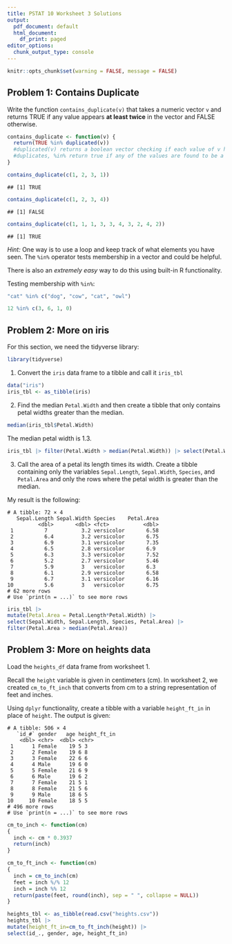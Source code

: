 ```yaml
---
title: PSTAT 10 Worksheet 3 Solutions
output:
  pdf_document: default
  html_document:
    df_print: paged
editor_options: 
  chunk_output_type: console
---
```


```r
knitr::opts_chunk$set(warning = FALSE, message = FALSE) 
```

## Problem 1: Contains Duplicate

Write the function `contains_duplicate(v)` that takes a numeric vector `v` and returns TRUE if any value appears **at least twice** in the vector and FALSE otherwise.

```r
contains_duplicate <- function(v) {
  return(TRUE %in% duplicated(v)) 
  #duplicated(v) returns a boolean vector checking if each value of v has
  #duplicates, %in% return true if any of the values are found to be a duplicate
}
```

```r
contains_duplicate(c(1, 2, 3, 1))
```

```         
## [1] TRUE
```

```r
contains_duplicate(c(1, 2, 3, 4))
```

```
## [1] FALSE
```

```r
contains_duplicate(c(1, 1, 1, 3, 3, 4, 3, 2, 4, 2))
```

```         
## [1] TRUE
```

*Hint:* One way is to use a loop and keep track of what elements you have seen. The `%in%` operator tests membership in a vector and could be helpful.

There is also an *extremely easy* way to do this using built-in R functionality.

Testing membership with `%in%`:

```r
"cat" %in% c("dog", "cow", "cat", "owl")
```

```r
12 %in% c(3, 6, 1, 0)
```

## Problem 2: More on iris

For this section, we need the tidyverse library:

```r
library(tidyverse)
```

1.  Convert the `iris` data frame to a tibble and call it `iris_tbl`
```r
data("iris")
iris_tbl <- as_tibble(iris)
```

2.  Find the median `Petal.Width` and then create a tibble that only contains petal widths greater than the median.
```r
median(iris_tbl$Petal.Width)
```
The median petal width is 1.3.
```r
iris_tbl |> filter(Petal.Width > median(Petal.Width)) |> select(Petal.Width)
```
3.  Call the area of a petal its length times its width. Create a tibble containing only the variables `Sepal.Length`, `Sepal.Width`, `Species`, and `Petal.Area` and only the rows where the petal width is greater than the median.

My result is the following:

```
# A tibble: 72 × 4
   Sepal.Length Sepal.Width Species    Petal.Area
          <dbl>       <dbl> <fct>           <dbl>
 1          7           3.2 versicolor       6.58
 2          6.4         3.2 versicolor       6.75
 3          6.9         3.1 versicolor       7.35
 4          6.5         2.8 versicolor       6.9 
 5          6.3         3.3 versicolor       7.52
 6          5.2         2.7 versicolor       5.46
 7          5.9         3   versicolor       6.3 
 8          6.1         2.9 versicolor       6.58
 9          6.7         3.1 versicolor       6.16
10          5.6         3   versicolor       6.75
# 62 more rows
# Use `print(n = ...)` to see more rows
```

```r
iris_tbl |> 
mutate(Petal.Area = Petal.Length*Petal.Width) |>
select(Sepal.Width, Sepal.Length, Species, Petal.Area) |> 
filter(Petal.Area > median(Petal.Area))
```

## Problem 3: More on heights data

Load the `heights_df` data frame from worksheet 1.

Recall the `height` variable is given in centimeters (cm). In worksheet 2, we created `cm_to_ft_inch` that converts from cm to a string representation of feet and inches.

Using `dplyr` functionality, create a tibble with a variable `height_ft_in` in place of `height`. The output is given:

```
# A tibble: 506 × 4
   `id_#` gender   age height_ft_in
    <dbl> <chr>  <dbl> <chr>       
 1      1 Female    19 5 3         
 2      2 Female    19 6 8         
 3      3 Female    22 6 6         
 4      4 Male      19 6 0         
 5      5 Female    21 6 9         
 6      6 Male      19 6 2         
 7      7 Female    21 5 1         
 8      8 Female    21 5 6         
 9      9 Male      18 6 5         
10     10 Female    18 5 5         
# 496 more rows
# Use `print(n = ...)` to see more rows
```

```r
cm_to_inch <- function(cm)
{
  inch <- cm * 0.3937
  return(inch)
}

cm_to_ft_inch <- function(cm)
{
  inch = cm_to_inch(cm)
  feet = inch %/% 12
  inch = inch %% 12
  return(paste(feet, round(inch), sep = " ", collapse = NULL)) 
}

heights_tbl <- as_tibble(read.csv("heights.csv"))
heights_tbl |>
mutate(height_ft_in=cm_to_ft_inch(height)) |>
select(id_., gender, age, height_ft_in)
```
